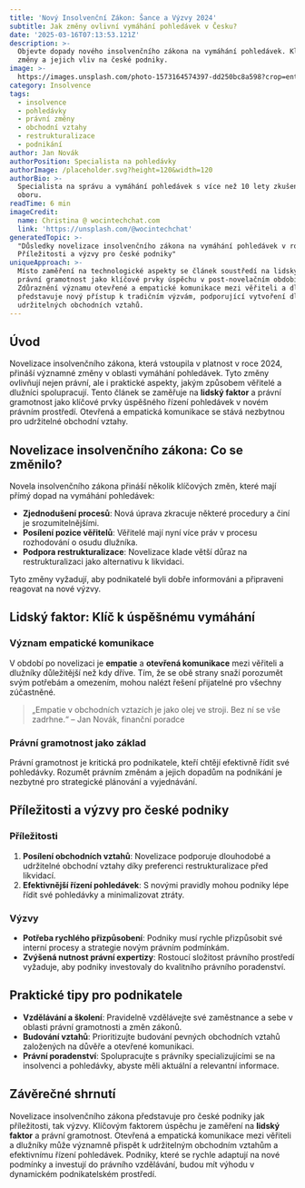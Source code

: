 ```yaml
---
title: 'Nový Insolvenční Zákon: Šance a Výzvy 2024'
subtitle: Jak změny ovlivní vymáhání pohledávek v Česku?
date: '2025-03-16T07:13:53.121Z'
description: >-
  Objevte dopady nového insolvenčního zákona na vymáhání pohledávek. Klíčové
  změny a jejich vliv na české podniky.
image: >-
  https://images.unsplash.com/photo-1573164574397-dd250bc8a598?crop=entropy&cs=tinysrgb&fit=max&fm=jpg&ixid=M3w3MjA5MjJ8MHwxfHJhbmRvbXx8fHx8fHx8fDE3NDIxMDkyMzN8&ixlib=rb-4.0.3&q=80&w=1080
category: Insolvence
tags:
  - insolvence
  - pohledávky
  - právní změny
  - obchodní vztahy
  - restrukturalizace
  - podnikání
author: Jan Novák
authorPosition: Specialista na pohledávky
authorImage: /placeholder.svg?height=120&width=120
authorBio: >-
  Specialista na správu a vymáhání pohledávek s více než 10 lety zkušeností v
  oboru.
readTime: 6 min
imageCredit:
  name: Christina @ wocintechchat.com
  link: 'https://unsplash.com/@wocintechchat'
generatedTopic: >-
  "Důsledky novelizace insolvenčního zákona na vymáhání pohledávek v roce 2024:
  Příležitosti a výzvy pro české podniky"
uniqueApproach: >-
  Místo zaměření na technologické aspekty se článek soustředí na lidský faktor a
  právní gramotnost jako klíčové prvky úspěchu v post-novelačním období.
  Zdůraznění významu otevřené a empatické komunikace mezi věřiteli a dlužníky
  představuje nový přístup k tradičním výzvám, podporující vytvoření dlouhodobě
  udržitelných obchodních vztahů.
---
```


## Úvod

Novelizace insolvenčního zákona, která vstoupila v platnost v roce 2024, přináší významné změny v oblasti vymáhání pohledávek. Tyto změny ovlivňují nejen právní, ale i praktické aspekty, jakým způsobem věřitelé a dlužníci spolupracují. Tento článek se zaměřuje na **lidský faktor** a právní gramotnost jako klíčové prvky úspěšného řízení pohledávek v novém právním prostředí. Otevřená a empatická komunikace se stává nezbytnou pro udržitelné obchodní vztahy.

## Novelizace insolvenčního zákona: Co se změnilo?

Novela insolvenčního zákona přináší několik klíčových změn, které mají přímý dopad na vymáhání pohledávek:

- **Zjednodušení procesů**: Nová úprava zkracuje některé procedury a činí je srozumitelnějšími.
- **Posílení pozice věřitelů**: Věřitelé mají nyní více práv v procesu rozhodování o osudu dlužníka.
- **Podpora restrukturalizace**: Novelizace klade větší důraz na restrukturalizaci jako alternativu k likvidaci.

Tyto změny vyžadují, aby podnikatelé byli dobře informováni a připraveni reagovat na nové výzvy.

## Lidský faktor: Klíč k úspěšnému vymáhání

### Význam empatické komunikace

V období po novelizaci je **empatie** a **otevřená komunikace** mezi věřiteli a dlužníky důležitější než kdy dříve. Tím, že se obě strany snaží porozumět svým potřebám a omezením, mohou nalézt řešení přijatelné pro všechny zúčastněné.

> „Empatie v obchodních vztazích je jako olej ve stroji. Bez ní se vše zadrhne.“ – Jan Novák, finanční poradce

### Právní gramotnost jako základ

Právní gramotnost je kritická pro podnikatele, kteří chtějí efektivně řídit své pohledávky. Rozumět právním změnám a jejich dopadům na podnikání je nezbytné pro strategické plánování a vyjednávání.

## Příležitosti a výzvy pro české podniky

### Příležitosti

1. **Posílení obchodních vztahů**: Novelizace podporuje dlouhodobé a udržitelné obchodní vztahy díky preferenci restrukturalizace před likvidací.
2. **Efektivnější řízení pohledávek**: S novými pravidly mohou podniky lépe řídit své pohledávky a minimalizovat ztráty.

### Výzvy

- **Potřeba rychlého přizpůsobení**: Podniky musí rychle přizpůsobit své interní procesy a strategie novým právním podmínkám.
- **Zvýšená nutnost právní expertizy**: Rostoucí složitost právního prostředí vyžaduje, aby podniky investovaly do kvalitního právního poradenství.

## Praktické tipy pro podnikatele

- **Vzdělávání a školení**: Pravidelně vzdělávejte své zaměstnance a sebe v oblasti právní gramotnosti a změn zákonů.
- **Budování vztahů**: Prioritizujte budování pevných obchodních vztahů založených na důvěře a otevřené komunikaci.
- **Právní poradenství**: Spolupracujte s právníky specializujícími se na insolvenci a pohledávky, abyste měli aktuální a relevantní informace.

## Závěrečné shrnutí

Novelizace insolvenčního zákona představuje pro české podniky jak příležitosti, tak výzvy. Klíčovým faktorem úspěchu je zaměření na **lidský faktor** a právní gramotnost. Otevřená a empatická komunikace mezi věřiteli a dlužníky může významně přispět k udržitelným obchodním vztahům a efektivnímu řízení pohledávek. Podniky, které se rychle adaptují na nové podmínky a investují do právního vzdělávání, budou mít výhodu v dynamickém podnikatelském prostředí.
